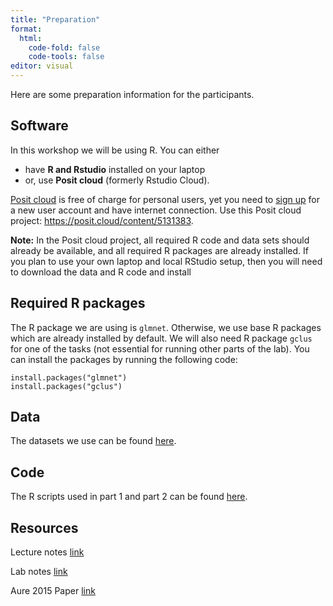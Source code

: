 ```yaml
---
title: "Preparation"
format: 
  html:
    code-fold: false
    code-tools: false
editor: visual
---
```


Here are some preparation information for the participants.

## Software

In this workshop we will be using R. You can either

-   have **R and Rstudio** installed on your laptop
-   or, use **Posit cloud** (formerly Rstudio Cloud).

[Posit cloud](https://posit.cloud) is free of charge for personal users, yet you need to [sign up](https://posit.cloud/plans/free) for a new user account and have internet connection. Use this Posit cloud project: <https://posit.cloud/content/5131383>.

**Note:** In the Posit cloud project, all required R code and data sets should already be available, and all required R packages are already installed. If you plan to use your own laptop and local RStudio setup, then you will need to download the data and R code and install

## Required R packages

The R package we are using is `glmnet`. Otherwise, we use base R packages which are already installed by default. We will also need R package `gclus` for one of the tasks (not essential for running other parts of the lab). You can install the packages by running the following code:

```
install.packages("glmnet")
install.packages("gclus")
```

## Data

The datasets we use can be found [here](https://github.com/ocbe-uio/2022_bioinformatics_workshop/tree/main/lab/data).

## Code

The R scripts used in part 1 and part 2 can be found [here](https://github.com/ocbe-uio/2022_bioinformatics_workshop/tree/main/lab/code).

## Resources

Lecture notes [link](https://github.com/ocbe-uio/2022_bioinformatics_workshop/tree/main/lecture_notes)

Lab notes [link](https://github.com/ocbe-uio/2022_bioinformatics_workshop/blob/main/lab/StatPrinciples_RLab.pdf)

Aure 2015 Paper [link](https://github.com/ocbe-uio/2022_bioinformatics_workshop/blob/main/lab/Aure_2015.pdf)
